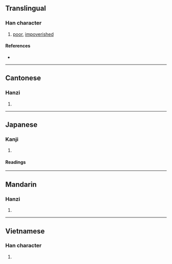 {{character info/new}}
{{also|𪧘}}
==Translingual==

===Han character===
{{Han char|rn=40|rad=宀|as=11|sn=14|four=30404|canj=JLLV|ids=⿱宀婁}}

# [[poor]], [[impoverished]]

====References====
* {{Han ref|kx=0290.180|dkj=07285|dj=0574.250|hdz=20948.020|uh=5BE0|ud=23520|bh=E17E|bd=57726}}

----

==Cantonese==

===Hanzi===
{{yue-hanzi|sim=𪧘|jyut=[[geoi6]], [[lau4]], [[leoi6]]|y=geui6, lau4, leui6}}

# {{defn|lang=yue|sort=宀11}}

----

==Japanese==

===Kanji===
{{ja-kanji|grade=|rs=宀11}}

# {{defn|lang=ja|sort=宀11}}

====Readings====
{{ja-readings|goon=[[く]] (ku), [[る]] (ru)|kanon=[[く]] (ku), [[ろう]] (rō)|kun=[[まずしい]] (mazushii), [[やつれる]] (yatsureru), [[ちひさい]] (chihisai)}}

----

==Mandarin==

===Hanzi===
{{cmn-hanzi|sim=𪧘|pin=[[jù]] ([[ju4]]), [[lóu]] ([[lou2]])|wg=chü<sup>4</sup>, lou<sup>2</sup>}}

# {{defn|lang=cmn|sort=宀11}}

----

==Vietnamese==

===Han character===
{{vi-readings|rs=宀11|hanviet=lũ}}

# {{defn|lang=vi|sort=宀11}}